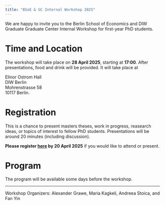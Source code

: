 ```yaml
---
title: "BSoE & GC Internal Workshop 2025"
---
```


We are happy to invite you to the Berlin School of Economics and DIW Graduate Graduate Center Internal Workshop for first-year PhD students. 

# Time and Location

The workshop will take place on **28 April 2025**, starting at **17:00**. After presentations, food and drink will be provided. It will take place at 

Elinor Ostrom Hall  
DIW Berlin  
Mohrenstrasse 58  
10117 Berlin.  


# Registration

This is a chance to present masters theses, work in progress, reasearch ideas, or topics of interest to fellow PhD students. Presentations will be around 20 minutes (including discussion).

**Please register [here](https://forms.gle/SGXcocg4MTwpkkA3A) by 20 April 2025** if you would like to attend or present.

# Program

The program will be available some days before the workshop.

----------

Workshop Organizers: Alexander Grawe, Maria Kagkeli, Andreea Stoica, and Fan Yin